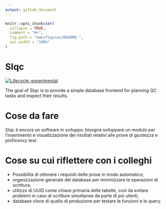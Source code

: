 ```yaml
---
output: github_document
---
```


<!-- README.md is generated from README.Rmd. Please edit that file -->

```r
knitr::opts_chunk$set(
  collapse = TRUE,
  comment = "#>",
  fig.path = "man/figures/README-",
  out.width = "100%"
)
```

# SIqc

<!-- badges: start -->

[![Lifecycle: experimental](https://img.shields.io/badge/lifecycle-experimental-orange.svg)](https://lifecycle.r-lib.org/articles/stages.html#experimental)

<!-- badges: end -->

The goal of SIqc is to provide a simple database frontend for planning QC tasks and inspect their results.

# Cose da fare

SIqc è ancora un software in sviluppo: bisogna sviluppare un modulo per l'inserimento e visualizzazione dei risultati relativi alle prove di giustezza e proficency test.

# Cose su cui riflettere con i colleghi

-   Possibilità di ottenere i requisiti delle prove in modo automatico;
-   organizzazione generale del database per minimizzare le operazioni di scrittura;
-   utilizzo di UUID come chiave primaria delle tabelle, così da evitare problemi in caso di scritture simultanee da parte di più utenti;
-   database clone di quello di produzione per testare le funzioni e le query.
